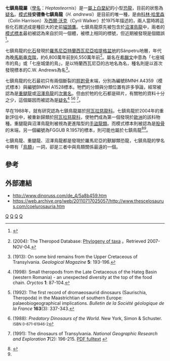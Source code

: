 {{Automatic Taxobox
| taxon = Heptasteornis
| status = fossil
| fossil_range = [[上白堊紀|上白堊紀]],{{fossilrange|67|66}}
| image = 
| image_caption = 
| authority = [[科林·哈里森|Harrison]] & [[西爾·沃克|Walker]], 1975
| type_species = '''安德魯七鎮鳥龍<br>''Heptasteornis andrewsi'''''
| type_species_authority = Harrison & Walker, 1975
}}

'''七鎮鳥龍屬'''（[[學名|學名]]：''Heptasteornis''）是一[[屬|屬]][[上白堊紀|上白堊紀]]的小型[[恐龍|恐龍]]，目前的狀態為[[疑名|疑名]]。[[模式種|模式種]]'''安德魯七鎮鳥龍'''（''H. andrewsi''）是目前的唯一種，是由[[科林·哈里森|科林·哈里森]]（Colin Harrison）及[[西爾·沃克|西爾·沃克]]（Cyril Walker）於1975年描述的，兩人當時將這些化石敘述成是種巨大的史前[[貓頭鷹|貓頭鷹]]。七鎮鳥龍原先被包含於[[沼澤鳥龍|沼澤鳥龍]]中，兩者的[[模式標本|模式標本]]最初被認為來自於同一個體，被標上相同的標號，但近期被發現是個錯誤<ref name=harrison1975>{{Cite journal|author=Harrison, C.J.O., and Walker, C.A.|year=1975|title=The Bradycnemidae, a new family of owls from the Upper Cretaceous of Romania|journal=Palaeontology|volume=18|issue=3|pages=563-570}}</ref>。

七鎮鳥龍的[[化石|化石]]發現於[[羅馬尼亞|羅馬尼亞]][[特蘭西瓦尼亞|特蘭西瓦尼亞]][[哈提格盆地|哈提格盆地]]的Sânpetru地層，年代為晚[[馬斯垂克階|馬斯垂克階]]，約6,800萬年前到6,550萬年前<ref name=Mortimer2004>{{aut|Mortimer, Michael}} (2004): The Theropod Database: [http://home.myuw.net/eoraptor/Phylogeny%20of%20Taxa.html Phylogeny of taxa] {{Wayback|url=http://home.myuw.net/eoraptor/Phylogeny%20of%20Taxa.html |date=20080224063620 }}。Retrieved 2007-NOV-04.</ref>。屬名在[[希臘文|希臘文]]中意為「七座城市的鳥」或「七座城堡的鳥」，是以特蘭西瓦尼亞的古地名為名，種名則是以首次發現標本的C.W. Andrews為名<ref>{{aut|Andrews, C.W.}} (1913): On some bird remains from the Upper Cretaceous of Transylvania. ''Geological Magazine'' '''5''': 193-196.</ref>。

七鎮鳥龍的化石最初只有兩個斷裂的[[脛跗骨|脛跗骨]]末端，分別為編號BMNH A4359（模式標本）與編號BMNH A1528標本。牠們的分類與分類位置有許多爭論，經常被認為是[[重腿龍|重腿龍]]或[[沼澤鳥龍|沼澤鳥龍]]的[[次異名|次異名]]。但由於牠的化石都是碎片，有關牠的資料十分之少，這個屬因而被認為是[[疑名|疑名]]<ref>{{aut|Csiki, G. & Grigorescu, D.}} (1998): Small theropods from the Late Cretaceous of the Hateg Basin (western Romania) - an unexpected diversity at the top of the food chain. ''Oryctos'' '''1''': 87-104.</ref>
<ref>{{aut|Le Loeuff, J.; Buffetaut, E.; Méchin, P. & Méchin-Salessy, A.}} (1992): The first record of dromaeosaurid dinosaurs (Saurischia, Theropoda) in the Maastrichtian of southern Europe: palaeobiogeographical implications. ''Bulletin de la Société géologique de la France'' '''163'''(3): 337-343.</ref><ref>{{aut|Paul, Gregory S.}} (1988): ''Predatory Dinosaurs of the World.'' New York, Simon & Schuster. <small>ISBN 0-671-61946-2</small></ref>
<ref>{{aut|Weishampel, D.B.; Grigorescu, D. & Norman, D.B.}} (1991): The dinosaurs of Transylvania. ''National Geographic Research and Exploration'' '''7'''(2): 196-215. [http://bio.fsu.edu/~amarquez/Evolutionary%20Morphology%20fall%202004/Weishampel/1096-%20Weishampel%20et%20al%201991%20-%20Transylvania%20dinosaurs.pdf PDF fulltext] {{Wayback|url=http://bio.fsu.edu/~amarquez/Evolutionary%20Morphology%20fall%202004/Weishampel/1096-%20Weishampel%20et%20al%201991%20-%20Transylvania%20dinosaurs.pdf |date=20060909131236 }}</ref>。

早在1988年，就有研究認為七鎮鳥龍屬於[[阿瓦拉慈龍科|阿瓦拉慈龍科]]。七鎮鳥龍於2004年的重新評估中，被重新歸類於[[阿瓦拉慈龍科|阿瓦拉慈龍科]]，使牠們成為第一個發現於[[歐洲|歐洲]]的該科物種。重腿龍與沼澤鳥龍則被視為更進階型的[[手盜龍類|手盜龍類]]。而模式標本則被認為是[[股骨|股骨]]的末端，另一個編號為FGGUB R.1957的標本，則可能也屬於七鎮鳥龍<ref name=naish2004>{{Cite journal|author=Naish, D., and Dyke, G.J.|year=2004|title=''Heptasteornis'' was no ornithomimid, troodontid, dromaeosaurid or owl: the first alvarezsaurid (Dinosauria: Theropoda) from Europe|journal=Neus Jahrbuch für Geologie und Paläontologie, Mh.|volume=7|pages=385-401}}</ref><ref name = Mortimer2004/>。

七鎮鳥龍、重腿龍、沼澤鳥龍都是發現於羅馬尼亞的獸腳類恐龍，七鎮鳥龍的學名中帶有「[[鳥類|鳥類]]」一詞，卻是三者中與鳥類關係最遠的一個。

== 參考 ==
{{reflist}}

== 外部連結 ==
* http://www.dinoruss.com/de_4/5a8b459.htm{{Wayback|url=http://www.dinoruss.com/de_4/5a8b459.htm |date=20070804023011 }}
*  https://web.archive.org/web/20110717025057/http://www.thescelosaurus.com/coelurosauria.htm
{{手盜龍類|M.}}
{{Taxonbar|from=Q3234337}}

[[Category:可疑的恐龍|Q]]
[[Category:阿瓦拉慈龍科|Q]]
[[Category:上白堊紀恐龍|Q]]
[[Category:歐洲恐龍|Q]]